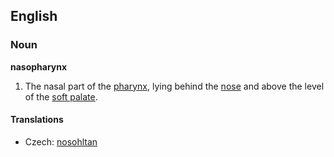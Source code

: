 ==English==
{{wikipedia}}
===Noun===
'''nasopharynx'''

# {{anatomy}} The nasal part of the [[pharynx]], lying behind the [[nose]] and above the level of the [[soft palate]].

====Translations====
{{trans-top|nasal part of the pharynx}}
*Czech: [[nosohltan]] {{m}}
{{trans-mid}}
{{trans-bottom}}